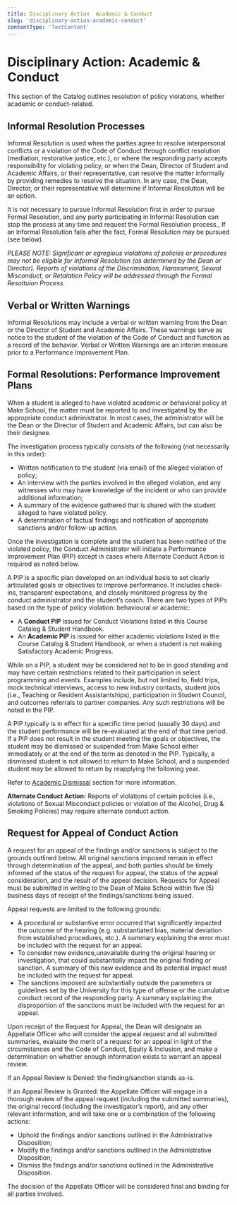 ```yaml
---
title: Disciplinary Action  Academic & Conduct
slug: 'disciplinary-action-academic-conduct'
contentType: 'TextContent'
---
```


# Disciplinary Action: Academic & Conduct

This section of the Catalog outlines resolution of policy violations, whether academic or
conduct-related.

## Informal Resolution Processes

Informal Resolution is used when the parties agree to resolve interpersonal conflicts or a violation
of the Code of Conduct through conflict resolution (mediation, restorative justice, etc.), or where
the responding party accepts responsibility for violating policy, or when the Dean, Director of
Student and Academic Affairs, or their representative, can resolve the matter informally by
providing remedies to resolve the situation. In any case, the Dean, Director, or their
representative will determine if Informal Resolution will be an option.

It is not necessary to pursue Informal Resolution first in order to pursue Formal Resolution, and
any party participating in Informal Resolution can stop the process at any time and request the
Formal Resolution process., If an Informal Resolution fails after the fact, Formal Resolution may be
pursued (see below).

_PLEASE NOTE: Significant or egregious violations of policies or procedures may not be eligible for
Informal Resolution (as determined by the Dean or Director). Reports of violations of the
Discrimination, Harassment, Sexual Misconduct, or Retalation Policy will be addressed through the
Formal Resoltuion Process._

## Verbal or Written Warnings

Informal Resolutions may include a verbal or written warning from the Dean or the Director of
Student and Academic Affairs. These warnings serve as notice to the student of the violation of the
Code of Conduct and function as a record of the behavior. Verbal or Written Warnings are an interim
measure prior to a Performance Improvement Plan.

## Formal Resolutions: Performance Improvement Plans

When a student is alleged to have violated academic or behavioral policy at Make School, the matter
must be reported to and investigated by the appropriate conduct administrator. In most cases, the
administrator will be the Dean or the Director of Student and Academic Affairs, but can also be
their designee.

The investigation process typically consists of the following (not necessarily in this order):

- Written notification to the student (via email) of the alleged violation of policy;
- An interview with the parties involved in the alleged violation, and any witnesses who may have
  knowledge of the incident or who can provide additional information;
- A summary of the evidence gathered that is shared with the student alleged to have violated
  policy.
- A determination of factual findings and notification of appropriate sanctions and/or follow-up
  action.

Once the investigation is complete and the student has been notified of the violated policy, the
Conduct Administrator will initiate a Performance Improvement Plan (PIP) except in cases where
Alternate Conduct Action is required as noted below.

A PIP is a specific plan developed on an individual basis to set clearly articulated goals or
objectives to improve performance. It includes check-ins, transparent expectations, and closely
monitored progress by the conduct administrator and the student’s coach. There are two types of PIPs
based on the type of policy violation: behavioural or academic:

- A **Conduct PIP** issued for Conduct Violations listed in this Course Catalog & Student Handbook.
- An **Academic PIP** is issued for either academic violations listed in the Course Catalog &
  Student Handbook, or when a student is not making Satisfactory Academic Progress.

While on a PIP, a student may be considered not to be in good standing and may have certain
restrictions related to their participation in select programming and events. Examples include, but
not limited to, field trips, mock technical interviews, access to new industry contacts, student
jobs (i.e., Teaching or Resident Assistantships), participation in Student Council, and outcomes
referrals to partner companies. Any such restrictions will be noted in the PIP.

A PIP typically is in effect for a specific time period (usually 30 days) and the student
performance will be re-evaluated at the end of that time period. If a PIP does not result in the
student meeting the goals or objectives, the student may be dismissed or suspended from Make School
either immediately or at the end of the term as denoted in the PIP. Typically, a dismissed student
is not allowed to return to Make School, and a suspended student may be allowed to return by
reapplying the following year.

Refer to
[Academic Dismissal](../academic-and-educational-program-information/academic-standing-and-satisfactory-achievement)
section for more information.

**Alternate Conduct Action:** Reports of violations of certain policies (i.e., violations of Sexual
Misconduct policies or violation of the Alcohol, Drug & Smoking Policies) may require alternate
conduct action.

## Request for Appeal of Conduct Action

A request for an appeal of the findings and/or sanctions is subject to the grounds outlined below.
All original sanctions imposed remain in effect through determination of the appeal, and both
parties should be timely informed of the status of the request for appeal, the status of the appeal
consideration, and the result of the appeal decision. Requests for Appeal must be submitted in
writing to the Dean of Make School within five (5) business days of receipt of the
findings/sanctions being issued.

Appeal requests are limited to the following grounds:

- A procedural or substantive error occurred that significantly impacted the outcome of the hearing
  (e.g. substantiated bias, material deviation from established procedures, etc.). A summary
  explaining the error must be included with the request for an appeal.
- To consider new evidence,unavailable during the original hearing or investigation, that could
  substantially impact the original finding or sanction. A summary of this new evidence and its
  potential impact must be included with the request for appeal.
- The sanctions imposed are substantially outside the parameters or guidelines set by the University
  for this type of offense or the cumulative conduct record of the responding party. A summary
  explaining the disproportion of the sanctions must be included with the request for an appeal.

Upon receipt of the Request for Appeal, the Dean will designate an Appellate Officer who will
consider the appeal request and all submitted summaries, evaluate the merit of a request for an
appeal in light of the circumstances and the Code of Conduct, Equity & Inclusion, and make a
determination on whether enough information exists to warrant an appeal review.

If an Appeal Review is Denied: the finding/sanction stands as-is.

If an Appeal Review is Granted: the Appellate Officer will engage in a thorough review of the appeal
request (including the submitted summaries), the original record (including the investigator’s
report), and any other relevant information, and will take one or a combination of the following
actions:

- Uphold the findings and/or sanctions outlined in the Administrative Disposition;
- Modify the findings and/or sanctions outlined in the Administrative Disposition;
- Dismiss the findings and/or sanctions outlined in the Administrative Disposition.

The decision of the Appellate Officer will be considered final and binding for all parties involved.
